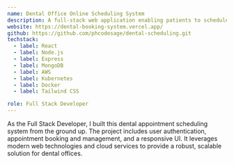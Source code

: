 ```yaml
---
name: Dental Office Online Scheduling System
description: A full-stack web application enabling patients to schedule and manage dental appointments online. Features React frontend, Node.js backend with Express, MongoDB database, and AWS deployment using Kubernetes.
website: https://dental-booking-system.vercel.app/
github: https://github.com/phcodesage/dental-scheduling.git
techstack:
  - label: React
  - label: Node.js
  - label: Express
  - label: MongoDB
  - label: AWS
  - label: Kubernetes
  - label: Docker
  - label: Tailwind CSS

role: Full Stack Developer
---
```

As the Full Stack Developer, I built this dental appointment scheduling system from the ground up. The project includes user authentication, appointment booking and management, and a responsive UI. It leverages modern web technologies and cloud services to provide a robust, scalable solution for dental offices.